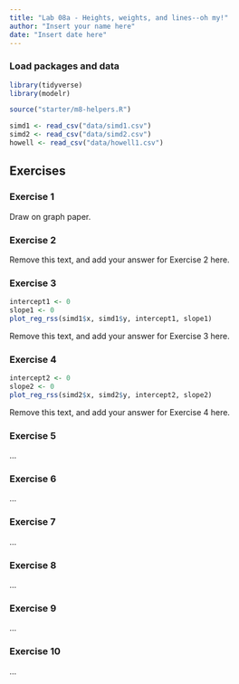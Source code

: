 ```yaml
---
title: "Lab 08a - Heights, weights, and lines--oh my!"
author: "Insert your name here"
date: "Insert date here"
---
```


### Load packages and data

```r
library(tidyverse)
library(modelr)

source("starter/m8-helpers.R")
```

```r
simd1 <- read_csv("data/simd1.csv")
simd2 <- read_csv("data/simd2.csv")
howell <- read_csv("data/howell1.csv")
```

## Exercises


### Exercise 1

Draw on graph paper.

### Exercise 2

Remove this text, and add your answer for Exercise 2 here.


### Exercise 3

```r
intercept1 <- 0
slope1 <- 0
plot_reg_rss(simd1$x, simd1$y, intercept1, slope1)
```

Remove this text, and add your answer for Exercise 3 here.

### Exercise 4

```r
intercept2 <- 0
slope2 <- 0
plot_reg_rss(simd2$x, simd2$y, intercept2, slope2)
```

Remove this text, and add your answer for Exercise 4 here.

### Exercise 5

...

### Exercise 6

...

### Exercise 7

...


### Exercise 8

...


### Exercise 9

...


### Exercise 10

...